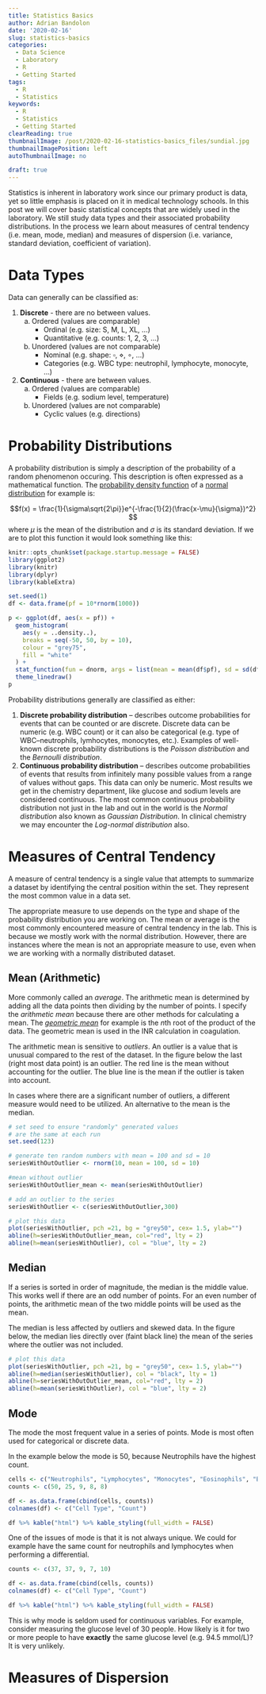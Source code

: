 ```yaml
---
title: Statistics Basics
author: Adrian Bandolon
date: '2020-02-16'
slug: statistics-basics
categories:
  - Data Science
  - Laboratory
  - R
  - Getting Started
tags:
  - R
  - Statistics
keywords:
  - R
  - Statistics
  - Getting Started
clearReading: true
thumbnailImage: /post/2020-02-16-statistics-basics_files/sundial.jpg
thumbnailImagePosition: left
autoThumbnailImage: no

draft: true
---
```


Statistics is inherent in laboratory work since our primary product is data, yet so little emphasis is placed on it in medical technology schools. In this post we will cover basic statistical concepts that are widely used in the laboratory. We still study data types and their associated probability distributions. In the process we learn about measures of central tendency (i.e. mean, mode, median) and measures of dispersion (i.e. variance, standard deviation, coefficient of variation).

# Data Types

Data can generally can be classified as:
  
  1. **Discrete** - there are no between values.
      a. Ordered (values are comparable)
          - Ordinal (e.g. size: S, M, L, XL, ...)
          - Quantitative (e.g. counts: 1, 2, 3, ...)
      b. Unordered (values are not comparable)
          - Nominal (e.g. shape: $\square$, $\diamond$, $\circ$, ...)
          - Categories (e.g. WBC type: neutrophil, lymphocyte, monocyte, ...)
  2. **Continuous** - there are between values.
       a. Ordered (values are comparable)
          - Fields (e.g. sodium level, temperature)
       b. Unordered (values are not comparable)
          - Cyclic values (e.g. directions)
          
# Probability Distributions

A probability distribution is simply a description of the probability of a random phenomenon occuring. This description is often expressed as a mathematical function. The [probability density function](https://en.wikipedia.org/wiki/Probability_density_function) of a [normal distribution](https://en.wikipedia.org/wiki/Normal_distribution) for example is:

$$f(x) = \frac{1}{\sigma\sqrt{2\pi}}e^{-\frac{1}{2}(\frac{x-\mu}{\sigma})^2} $$
where $\mu$ is the mean of the distribution and $\sigma$ is its standard deviation. If we are to plot this function it would look something like this:

```r
knitr::opts_chunk$set(package.startup.message = FALSE)
library(ggplot2)
library(knitr)
library(dplyr)
library(kableExtra)
```

```r
set.seed(1)
df <- data.frame(pf = 10*rnorm(1000))

p <- ggplot(df, aes(x = pf)) +
  geom_histogram(
    aes(y = ..density..),
    breaks = seq(-50, 50, by = 10),
    colour = "grey75",
    fill = "white"
  ) +
  stat_function(fun = dnorm, args = list(mean = mean(df$pf), sd = sd(df$pf))) +
  theme_linedraw()
p
```

Probability distributions generally are classified as either:

1. **Discrete probability distribution** -- describes outcome probabilities for events that can be counted or are discrete. Discrete data can be numeric (e.g. WBC count) or it can also be categorical (e.g. type of WBC--neutrophils, lymhocytes, monocytes, etc.). Examples of well-known discrete probability distributions is the *Poisson distribution* and the *Bernoulli distribution*.
2. **Continuous probability distribution** -- describes outcome probabilities of events that results from infinitely many possible values from a range of values without gaps.  This data can only be numeric. Most results we get in the chemistry department, like glucose and sodium levels are considered continuous. The most common continuous probability distribution not just in the lab and out in the world is the *Normal distribution* also known as *Gaussian Distribution*. In clinical chemistry we may encounter the *Log-normal distribution* also.

# Measures of Central Tendency

A measure of central tendency is a single value that attempts to summarize a dataset by identifying the central position within the set. They represent the most common value in a data set. 

The appropriate measure to use depends on the type and shape of the probability distribution you are working on. The mean or average is the most commonly encountered measure of central tendency in the lab. This is because we mostly work with the normal distribution. However, there are instances where the mean is not an appropriate measure to use, even when we are working with a normally distributed dataset.

## Mean (Arithmetic)
More commonly called an *average*. The arithmetic mean is determined by adding all the data points then dividing by the number of points. I specify the *arithmetic mean* because there are other methods for calculating a mean. The [*geometric mean*](https://en.wikipedia.org/wiki/Geometric_mean) for example is the *n*th root of the product of the data. The geometric mean is used in the INR calculation in coagulation.

The arithmetic mean is sensitive to *outliers*. An outlier is a value that is unusual compared to the rest of the dataset. In the figure below the last (right most data point) is an outlier. The red line is the mean without accounting for the outlier. The blue line is the mean if the outlier is taken into account. 

In cases where there are a significant number of outliers, a different measure would need to be utilized. An alternative to the mean is the median.

```r
# set seed to ensure "randomly" generated values
# are the same at each run
set.seed(123)

# generate ten random numbers with mean = 100 and sd = 10
seriesWithOutOutlier <- rnorm(10, mean = 100, sd = 10)

#mean without outlier
seriesWithOutOutlier_mean <- mean(seriesWithOutOutlier) 

# add an outlier to the series
seriesWithOutlier <- c(seriesWithOutOutlier,300)
```
```r
# plot this data
plot(seriesWithOutlier, pch =21, bg = "grey50", cex= 1.5, ylab="")
abline(h=seriesWithOutOutlier_mean, col="red", lty = 2)
abline(h=mean(seriesWithOutlier), col = "blue", lty = 2)
```

## Median

If a series is sorted in order of magnitude, the median is the middle value. This works well if there are an  odd number of points. For an even number of points, the arithmetic mean of the two middle points will be used as the mean.

The median is less affected by outliers and skewed data. In the figure below, the median lies directly over (faint black line) the mean of the series where the outlier was not included.

```r
# plot this data
plot(seriesWithOutlier, pch =21, bg = "grey50", cex= 1.5, ylab="")
abline(h=median(seriesWithOutlier), col = "black", lty = 1)
abline(h=seriesWithOutOutlier_mean, col="red", lty = 2)
abline(h=mean(seriesWithOutlier), col = "blue", lty = 2)
```

## Mode 

The mode the most frequent value in a series of points. Mode is most often used for categorical or discrete data. 

In the example below the mode is 50, because Neutrophils have the highest count.

```r
cells <- c("Neutrophils", "Lymphocytes", "Monocytes", "Eosinophils", "Basophils")
counts <- c(50, 25, 9, 8, 8)

df <- as.data.frame(cbind(cells, counts))
colnames(df) <- c("Cell Type", "Count")

df %>% kable("html") %>% kable_styling(full_width = FALSE)
```

One of the issues of mode is that it is not always unique. We could for example have the same count for neutrophils and lymphocytes when performing a differential. 

```r
counts <- c(37, 37, 9, 7, 10)

df <- as.data.frame(cbind(cells, counts))
colnames(df) <- c("Cell Type", "Count")

df %>% kable("html") %>% kable_styling(full_width = FALSE)
```

This is why mode is seldom used for continuous variables. For example, consider measuring the glucose level of 30 people. How likely is it for two or more people to have **exactly** the same glucose level (e.g. 94.5 mmol/L)? It is very unlikely.

# Measures of Dispersion


